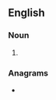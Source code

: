 ==English==

===Noun===
{{head|en|noun plural form}}

# {{plural of|nerve fibre|lang=en}}

===Anagrams===
* {{anagrams|en|a=beeefinrrsv|nerve fibers}}